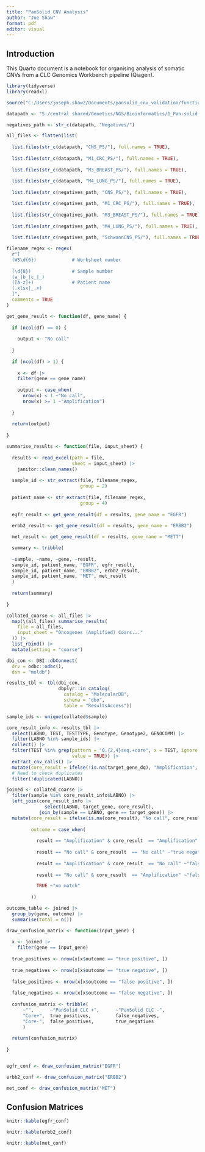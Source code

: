 ```yaml
---
title: "PanSolid CNV Analysis"
author: "Joe Shaw"
format: pdf
editor: visual
---
```


## Introduction

This Quarto document is a notebook for organising analysis of somatic CNVs from a CLC Genomics Workbench pipeline (Qiagen).

```r

library(tidyverse)
library(readxl)

source("C:/Users/joseph.shaw2/Documents/pansolid_cnv_validation/functions/cnv_functions.R")

datapath <- "S:/central shared/Genetics/NGS/Bioinformatics/1_Pan-solid-Cancer/CNV/00_Amplifications_Fine_vs_Coarse/"

negatives_path <- str_c(datapath, "Negatives/")

all_files <- flatten(list(
  
  list.files(str_c(datapath, "CNS_PS/"), full.names = TRUE),
  
  list.files(str_c(datapath, "M1_CRC_PS/"), full.names = TRUE),
  
  list.files(str_c(datapath, "M3_BREAST_PS/"), full.names = TRUE),
  
  list.files(str_c(datapath, "M4_LUNG_PS/"), full.names = TRUE),
  
  list.files(str_c(negatives_path, "CNS_PS/"), full.names = TRUE),

  list.files(str_c(negatives_path, "M1_CRC_PS/"), full.names = TRUE),
  
  list.files(str_c(negatives_path, "M3_BREAST_PS/"), full.names = TRUE),
  
  list.files(str_c(negatives_path, "M4_LUNG_PS/"), full.names = TRUE),
  
  list.files(str_c(negatives_path, "SchwannCNS_PS/"), full.names = TRUE)))

filename_regex <- regex(
  r"[
  (WS\d{6})             # Worksheet number
  _
  (\d{8})               # Sample number
  (a_|b_|c_|_)
  ([A-z]+)              # Patient name
  (.xlsx|_.+)
  ]",
  comments = TRUE
)

get_gene_result <- function(df, gene_name) {
  
  if (ncol(df) == 0) {
    
    output <- "No call"
    
  }
  
  if (ncol(df) > 1) {
    
    x <- df |> 
    filter(gene == gene_name)
    
    output <- case_when(
      nrow(x) < 1 ~"No call",
      nrow(x) >= 1 ~"Amplification")
    
  }
  
  return(output)
  
}

summarise_results <- function(file, input_sheet) {
  
  results <- read_excel(path = file,
                        sheet = input_sheet) |> 
    janitor::clean_names()
  
  sample_id <- str_extract(file, filename_regex,
                           group = 2)
  
  patient_name <- str_extract(file, filename_regex,
                           group = 4)
  
  egfr_result <- get_gene_result(df = results, gene_name = "EGFR")
  
  erbb2_result <- get_gene_result(df = results, gene_name = "ERBB2")

  met_result <- get_gene_result(df = results, gene_name = "METT")

  summary <- tribble(
  
  ~sample, ~name, ~gene, ~result,
  sample_id, patient_name, "EGFR", egfr_result,
  sample_id, patient_name, "ERBB2", erbb2_result,
  sample_id, patient_name, "MET", met_result
  )
  
  return(summary)
  
}

collated_coarse <- all_files |>
  map(\(all_files) summarise_results(
    file = all_files,
    input_sheet = "Oncogenes (Amplified) Coars..."
  )) |>
  list_rbind() |> 
  mutate(setting = "coarse")

```


```r

dbi_con <- DBI::dbConnect(
  drv = odbc::odbc(),
  dsn = "moldb")

results_tbl <- tbl(dbi_con, 
                   dbplyr::in_catalog(
                     catalog = "MolecularDB",
                     schema = "dbo",
                     table = "ResultsAccess"))

sample_ids <- unique(collated$sample)

core_result_info <- results_tbl |> 
  select(LABNO, TEST, TESTTYPE, Genotype, Genotype2, GENOCOMM) |> 
  filter(LABNO %in% sample_ids) |> 
  collect() |> 
  filter(TEST %in% grep(pattern = "Q.{2,4}seq.+core", x = TEST, ignore.case = TRUE,
                        value = TRUE)) |> 
  extract_cnv_calls() |> 
  mutate(core_result = ifelse(!is.na(target_gene_dq), "Amplification", "")) |> 
  # Need to check duplicates
  filter(!duplicated(LABNO))

joined <- collated_coarse |> 
  filter(sample %in% core_result_info$LABNO) |> 
  left_join(core_result_info |> 
              select(LABNO, target_gene, core_result),
            join_by(sample == LABNO, gene == target_gene)) |> 
  mutate(core_result = ifelse(is.na(core_result), "No call", core_result),
         
         outcome = case_when(
           
           result == "Amplification" & core_result  == "Amplification" ~"true positive",
           
           result == "No call" & core_result  == "No call" ~"true negative",
           
           result == "Amplification" & core_result  == "No call" ~"false positive",
           
           result == "No call" & core_result  == "Amplification" ~"false negative",

           TRUE ~"no match"
           
         ))

outcome_table <- joined |> 
  group_by(gene, outcome) |> 
  summarise(total = n())

draw_confusion_matrix <- function(input_gene) {
  
  x <- joined |> 
    filter(gene == input_gene)
  
  true_positives <- nrow(x[x$outcome == "true positive", ])
  
  true_negatives <- nrow(x[x$outcome == "true negative", ])
  
  false_positives <- nrow(x[x$outcome == "false positive", ])
  
  false_negatives <- nrow(x[x$outcome == "false negative", ])
  
  confusion_matrix <- tribble(
      ~"",      ~"PanSolid CLC +",      ~"PanSolid CLC -", 
      "Core+",  true_positives,         false_negatives,  
      "Core-",  false_positives,        true_negatives
      )
  
  return(confusion_matrix)
  
}


egfr_conf <- draw_confusion_matrix("EGFR")

erbb2_conf <- draw_confusion_matrix("ERBB2")

met_conf <- draw_confusion_matrix("MET")

```

## Confusion Matrices

```r

knitr::kable(egfr_conf)

knitr::kable(erbb2_conf)

knitr::kable(met_conf)

```

